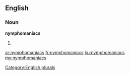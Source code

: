 ==English==

===Noun===
'''nymphomaniacs'''

# {{plural of|[[nymphomaniac]]}}

[[Category:English plurals]]

[[ar:nymphomaniacs]]
[[fr:nymphomaniacs]]
[[ku:nymphomaniacs]]
[[my:nymphomaniacs]]